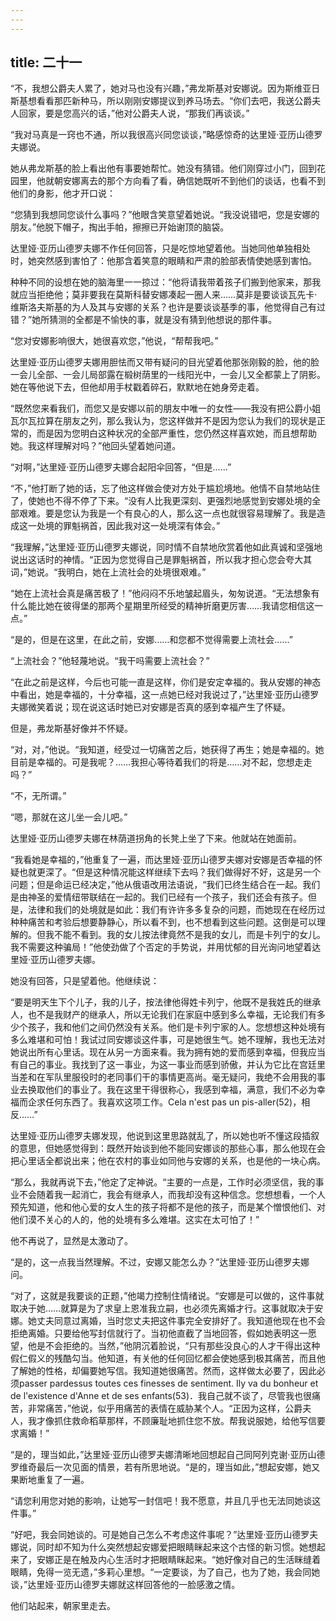 ```yaml
---
---
---
```

title: 二十一
---




“不，我想公爵夫人累了，她对马也没有兴趣，”弗龙斯基对安娜说。因为斯维亚日斯基想看看那匹新种马，所以刚刚安娜提议到养马场去。“你们去吧，我送公爵夫人回家，要是您高兴的话，”他对公爵夫人说，“那我们再谈谈。”

“我对马真是一窍也不通，所以我很高兴同您谈谈，”略感惊奇的达里娅·亚历山德罗夫娜说。

她从弗龙斯基的脸上看出他有事要她帮忙。她没有猜错。他们刚穿过小门，回到花园里，他就朝安娜离去的那个方向看了看，确信她既听不到他们的谈话，也看不到他们的身影，他才开口说：

“您猜到我想同您谈什么事吗？”他眼含笑意望着她说。“我没说错吧，您是安娜的朋友。”他脱下帽子，掏出手帕，擦擦已开始谢顶的脑袋。

达里娅·亚历山德罗夫娜不作任何回答，只是吃惊地望着他。当她同他单独相处时，她突然感到害怕了：他那含着笑意的眼睛和严肃的脸部表情使她感到害怕。

种种不同的设想在她的脑海里一一掠过：“他将请我带着孩子们搬到他家来，那我就应当拒绝他；莫非要我在莫斯科替安娜凑起一圈人来……莫非是要谈谈瓦先卡·维斯洛夫斯基的为人及其与安娜的关系？也许是要谈谈基季的事，他觉得自己有过错？”她所猜测的全都是不愉快的事，就是没有猜到他想说的那件事。

“您对安娜影响很大，她很喜欢您，”他说，“帮帮我吧。”

达里娅·亚历山德罗夫娜用胆怯而又带有疑问的目光望着他那张刚毅的脸，他的脸一会儿全部、一会儿局部露在椴树荫里的一线阳光中，一会儿又全都蒙上了阴影。她在等他说下去，但他却用手杖戳着碎石，默默地在她身旁走着。

“既然您来看我们，而您又是安娜以前的朋友中唯一的女性——我没有把公爵小姐瓦尔瓦拉算在朋友之列，那么我认为，您这样做并不是因为您认为我们的现状是正常的，而是因为您明白这种状况的全部严重性，您仍然这样喜欢她，而且想帮助她。我这样理解对吗？”他回头望着她问道。

“对啊，”达里娅·亚历山德罗夫娜合起阳伞回答，“但是……”

“不，”他打断了她的话，忘了他这样做会使对方处于尴尬境地。他情不自禁地站住了，使她也不得不停了下来。“没有人比我更深刻、更强烈地感觉到安娜处境的全部艰难。要是您认为我是一个有良心的人，那么这一点也就很容易理解了。我是造成这一处境的罪魁祸首，因此我对这一处境深有体会。”

“我理解，”达里娅·亚历山德罗夫娜说，同时情不自禁地欣赏着他如此真诚和坚强地说出这话时的神情。“正因为您觉得自己是罪魁祸首，所以我才担心您会夸大其词，”她说。“我明白，她在上流社会的处境很艰难。”

“她在上流社会真是痛苦极了！”他闷闷不乐地皱起眉头，匆匆说道。“无法想象有什么能比她在彼得堡的那两个星期里所经受的精神折磨更厉害……我请您相信这一点。”

“是的，但是在这里，在此之前，安娜……和您都不觉得需要上流社会……”

“上流社会？”他轻蔑地说。“我干吗需要上流社会？”

“在此之前是这样，今后也可能一直是这样，你们是安定幸福的。我从安娜的神态中看出，她是幸福的，十分幸福，这一点她已经对我说过了，”达里娅·亚历山德罗夫娜微笑着说；现在说这话时她已对安娜是否真的感到幸福产生了怀疑。

但是，弗龙斯基好像并不怀疑。

“对，对，”他说。“我知道，经受过一切痛苦之后，她获得了再生；她是幸福的。她目前是幸福的。可是我呢？……我担心等待着我们的将是……对不起，您想走走吗？”

“不，无所谓。”

“嗯，那就在这儿坐一会儿吧。”

达里娅·亚历山德罗夫娜在林荫道拐角的长凳上坐了下来。他就站在她面前。

“我看她是幸福的，”他重复了一遍，而达里娅·亚历山德罗夫娜对安娜是否幸福的怀疑也就更深了。“但是这种情况能这样继续下去吗？我们做得好不好，这是另一个问题；但是命运已经决定，”他从俄语改用法语说，“我们已终生结合在一起。我们是由神圣的爱情纽带联结在一起的。我们已经有一个孩子，我们还会有孩子。但是，法律和我们的处境就是如此：我们有许许多多复杂的问题，而她现在在经历过种种痛苦和考验后想要静静心，所以看不到，也不想看到这些问题。这倒是可以理解的。但我不能不看到。我的女儿按法律竟然不是我的女儿，而是卡列宁的女儿。我不需要这种骗局！”他使劲做了个否定的手势说，并用忧郁的目光询问地望着达里娅·亚历山德罗夫娜。

她没有回答，只是望着他。他继续说：

“要是明天生下个儿子，我的儿子，按法律他得姓卡列宁，他既不是我姓氏的继承人，也不是我财产的继承人，所以无论我们在家庭中感到多么幸福，无论我们有多少个孩子，我和他们之间仍然没有关系。他们是卡列宁家的人。您想想这种处境有多么难堪和可怕！我试过同安娜谈这件事，可是她很生气。她不理解，我也无法对她说出所有心里话。现在从另一方面来看。我为拥有她的爱而感到幸福，但我应当有自己的事业。我找到了这一事业，为这一事业而感到骄傲，并认为它比在宫廷里当差和在军队里服役时的老同事们干的事情更高尚。毫无疑问，我绝不会用我的事业去换取他们的事业了。我在这里干得很称心，我感到幸福，满意，我们不必为幸福而企求任何东西了。我喜欢这项工作。Cela n'est pas un pis-aller(52)，相反……”

达里娅·亚历山德罗夫娜发现，他说到这里思路就乱了，所以她也听不懂这段插叙的意思，但她感觉得到：既然开始谈到他不能同安娜谈的那些心事，那么他现在会把心里话全都说出来；他在农村的事业如同他与安娜的关系，也是他的一块心病。

“那么，我就再说下去，”他定了定神说。“主要的一点是，工作时必须坚信，我的事业不会随着我一起消亡，我会有继承人，而我却没有这种信念。您想想看，一个人预先知道，他和他心爱的女人生的孩子将都不是他的孩子，而是某个憎恨他们、对他们漠不关心的人的，他的处境有多么难堪。这实在太可怕了！”

他不再说了，显然是太激动了。

“是的，这一点我当然理解。不过，安娜又能怎么办？”达里娅·亚历山德罗夫娜问。

“对了，这就是我要谈的正题，”他竭力控制住情绪说。“安娜是可以做的，这件事就取决于她……就算是为了求皇上恩准我立嗣，也必须先离婚才行。这事就取决于安娜。她丈夫同意过离婚，当时您丈夫把这件事完全安排好了。我知道他现在也不会拒绝离婚。只要给他写封信就行了。当初他直截了当地回答，假如她表明这一愿望，他是不会拒绝的。当然，”他阴沉着脸说，“只有那些没良心的人才干得出这种假仁假义的残酷勾当。他知道，有关他的任何回忆都会使她感到极其痛苦，而且他了解她的性格，却偏要她写信。我知道她很痛苦。然而，这样做太必要了，因此必须passer pardessus toutes ces finesses de sentiment. Ily va du bonheur et de l'existence d'Anne et de ses enfants(53)．我自己就不谈了，尽管我也很痛苦，非常痛苦，”他说，似乎用痛苦的表情在威胁某个人。“正因为这样，公爵夫人，我才像抓住救命稻草那样，不顾廉耻地抓住您不放。帮我说服她，给他写信要求离婚！”

“是的，理当如此，”达里娅·亚历山德罗夫娜清晰地回想起自己同阿列克谢·亚历山德罗维奇最后一次见面的情景，若有所思地说。“是的，理当如此，”想起安娜，她又果断地重复了一遍。

“请您利用您对她的影响，让她写一封信吧！我不愿意，并且几乎也无法同她谈这件事。”

“好吧，我会同她谈的。可是她自己怎么不考虑这件事呢？”达里娅·亚历山德罗夫娜说，同时却不知为什么突然想起安娜爱把眼睛眯起来这个古怪的新习惯。她想起来了，安娜正是在触及内心生活时才把眼睛眯起来。“她好像对自己的生活眯缝着眼睛，免得一览无遗，”多莉心里想。“一定要谈，为了自己，也为了她，我会同她谈，”达里娅·亚历山德罗夫娜就这样回答他的一脸感激之情。

他们站起来，朝家里走去。